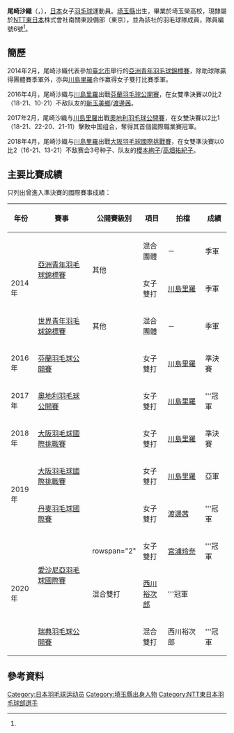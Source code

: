 {{noteTA|G1=Badminton}}
{{Infobox 羽球選手
| playername              = {{lang|ja|<small>おざき さおり</small><br/><big>尾﨑 沙織</big>}}<br/><small>({{lang|en|Ozaki Saori}})</small>
| image                   = File:Ozaki1.jpg
| size                    = 
| caption                 = 
| birth_name              = 
| date_of_birth           = {{birth_date_and_age|1996|7|10}}<ref name="NTT">{{ja}}{{cite news|title=選手・スタッフ紹介 / 尾﨑 沙織|url=http://www.ntt-east.co.jp/symbol/badminton/contents/ozaki.html|newspaper=NTT東日本バドミントン部|accessdate=2016-10-11|archive-date=2017-02-27|archive-url=https://web.archive.org/web/20170227150055/http://www.ntt-east.co.jp/symbol/badminton/contents/ozaki.html|dead-url=no}}</ref>
| place_of_birth          = {{JPN}}[[埼玉縣|埼玉縣]]<ref name="NTT"/>
| height                  = 
| weight                  = 
| event                   = 女子單打、女子雙打
| country                 = {{JPN}}
| years_started           = 
| handedness              = 右手<ref name="NTT"/>
| coach                   = 
| highest_ranking         = 第125位（女雙-[[川島里羅|川島里羅]]）
| date_of_highest_ranking = 2016年9月29日<ref name="highest-ranking">{{en}}[http://bwfcontent.tournamentsoftware.com/ranking/player.aspx?id=12030&player=391577 BWF World Ranking - Ranking of Saori OZAKI (65638)]</ref>
| current_ranking         = 第837位（女單）<br/>第126位（女雙-[[川島里羅|川島里羅]]）
| date_of_current_ranking = 2016年10月6日<ref>{{en}}[http://bwfcontent.tournamentsoftware.com/ranking/category.aspx?id=12030&category=473 BWF World Ranking - BWF世界排名榜 (10/6/2016) - Women's singles] {{Wayback|url=http://bwfcontent.tournamentsoftware.com/ranking/category.aspx?id=12030&category=473 |date=20170305013415 }}</ref><ref>{{en}}[http://bwfcontent.tournamentsoftware.com/ranking/category.aspx?id=12030&category=475 BWF World Ranking - BWF世界排名榜 (10/6/2016) - Women's doubles] {{Wayback|url=http://bwfcontent.tournamentsoftware.com/ranking/category.aspx?id=12030&category=475 |date=20200325055849 }}</ref>
| played                  = 1勝–2負（女單）<br/>21勝–11負（女雙）<br/>4勝–3負（混雙）
| titles                  = 
| bwf_profile             = 939D0B2E-06DE-4E1A-9AE8-E599816A24E4
| bwf_id                  = 65638
| updated                 = 2016年10月11日
}}
{{MedalTableTop|width=286px}}
{{MedalSport | 女子[[羽毛球|羽毛球]]}}
{{MedalCountry | {{JPN}}}}
{{MedalCompetition | [[世界青年羽毛球錦標賽|世界青年羽毛球錦標賽]]}}
{{MedalBronze| [[2014年世界青年羽毛球錦標賽|2014年 亞羅士打]] | 混合團體 }}
{{MedalCompetition | [[亞洲青年羽毛球錦標賽|亞洲青年羽毛球錦標賽]]}}
{{MedalBronze| [[2014年亞洲青年羽毛球錦標賽|2014年 臺北]] | 混合團體 }}
{{MedalBronze| [[2014年亞洲青年羽毛球錦標賽|2014年 臺北]] | 女子雙打 }}
{{MedalCompetition  | [[全日本綜合羽毛球錦標賽|全日本綜合羽毛球錦標賽]]}}
{{MedalCountry | {{flagicon|JPN}}東京都（NTT東日本）}}
{{MedalSilver| [[2019年全日本綜合羽毛球錦標賽|2019年 東京都]] | 混合雙打 }}
{{MedalBronze| [[2020年全日本綜合羽毛球錦標賽|2020年 東京都]] | 混合雙打 }}
{{MedalBottom}}
'''尾崎沙織'''（{{jpn|j=尾﨑 沙織|kn=おざき さおり|rm=Ozaki Saori}}，{{bd|1996年|7月10日||}}），[[日本|日本]]女子[[羽毛球|羽毛球]]運動員。[[埼玉縣|埼玉縣]]出生，畢業於埼玉榮高校，現隸屬於[[日本電信電話|NTT東日本]]株式會社南關東設備部（東京），並為該社的羽毛球隊成員，隊員編號6號<ref name="NTT"/>。

==簡歷==
2014年2月，尾崎沙織代表參加[[臺北市|臺北市]]舉行的[[2014年亞洲青年羽毛球錦標賽|亞洲青年羽毛球錦標賽]]，除助球隊贏得團體賽季軍外，亦與[[川島里羅|川島里羅]]合作赢得女子雙打比賽季軍。

2016年4月，尾崎沙織与[[川島里羅|川島里羅]]出戰[[2016年芬蘭羽毛球公開賽|芬蘭羽毛球公開賽]]，在女雙準決賽以0比2（18-21、10-21）不敌队友的[[新玉美鄉|新玉美鄉]]/[[渡邊茜|渡邊茜]]。

2017年2月，尾崎沙織与[[川島里羅|川島里羅]]出戰[[2017年奧地利羽毛球公開賽|奧地利羽毛球公開賽]]，在女雙決賽以2比1（18-21、22-20、21-11）擊敗中国组合，奪得其首個國際職業賽冠軍。

2018年4月，尾崎沙織与[[川島里羅|川島里羅]]出戰[[2018年大阪羽毛球國際挑戰賽|大阪羽毛球國際挑戰賽]]，在女雙準決賽以0比2（16-21、13-21）不敌赛会3号种子、队友的[[櫻本絢子|櫻本絢子]]/[[高畑祐紀子|高畑祐紀子]]。

==主要比賽成績==
只列出曾進入準決賽的國際賽事成績：
{| class=wikitable style="text-align:center; font-size:small;" 
!width="50"|年份
!width="180"|賽事
!width="80"|公開賽級別
!width="60"|項目
!width="100"|拍檔
!width="50"|成績
|-
!rowspan="3"|2014年
|rowspan="2"|[[2014年亞洲青年羽毛球錦標賽|亞洲青年羽毛球錦標賽]]
|rowspan="2"|其他
|混合團體
|－
|bgcolor="#b8860b"|季軍
|-
|女子雙打
|[[川島里羅|川島里羅]]
|bgcolor="#b8860b"|季軍
|-
|[[2014年世界青年羽毛球錦標賽|世界青年羽毛球錦標賽]]
|其他
|混合團體
|－
|bgcolor="#b8860b"|季軍
|-
!rowspan="1"|2016年
|[[2016年芬蘭羽毛球公開賽|芬蘭羽毛球公開賽]]
|{{BWFIC}}
|女子雙打
|[[川島里羅|川島里羅]]
|bgcolor="#b8860b"|準決賽
|-
!rowspan="1"|2017年
|[[2017年奧地利羽毛球公開賽|奧地利羽毛球公開賽]]
|{{BWFIC}}
|女子雙打
|[[川島里羅|川島里羅]]
|bgcolor="gold"|'''冠軍
|-
!rowspan="1"|2018年
|[[2018年大阪羽毛球國際挑戰賽|大阪羽毛球國際挑戰賽]]
|{{BWFIC}}
|女子雙打
|[[川島里羅|川島里羅]]
|bgcolor="#b8860b"|準決賽
|-
!rowspan="2"|2019年
|[[2019年大阪羽毛球國際挑戰賽|大阪羽毛球國際挑戰賽]]
|{{BWFIC}}
|女子雙打
|[[川島里羅|川島里羅]]
|bgcolor="silver"|亞軍
|-
|[[2019年丹麥羽毛球國際賽|丹麥羽毛球國際賽]]
|{{BWFIC}}
|女子雙打
|[[渡邊茜|渡邊茜]]
|bgcolor="gold"|'''冠軍
|-
!rowspan="3"|2020年
|rowspan="2"|[[2020年愛沙尼亞羽毛球國際賽|愛沙尼亞羽毛球國際賽]]
|rowspan="2" {{BWFIS}}
|女子雙打
|[[宮浦玲奈|宮浦玲奈]]
|bgcolor="gold"|'''冠軍
|-
|混合雙打
|[[西川裕次郎|西川裕次郎]]
|bgcolor="gold"|'''冠軍
|-
|[[2020年瑞典羽毛球公開賽|瑞典羽毛球公開賽]]
|{{BWFIS}}
|混合雙打
|西川裕次郎
|bgcolor="gold"|'''冠軍
|}
{{BWF賽事級別索引}}

==參考資料==
{{Reflist}}

{{DEFAULTSORT:OZAKI, Saori}}
[[Category:日本羽毛球运动员|Category:日本羽毛球运动员]]
[[Category:埼玉縣出身人物|Category:埼玉縣出身人物]]
[[Category:NTT東日本羽毛球部選手|Category:NTT東日本羽毛球部選手]]